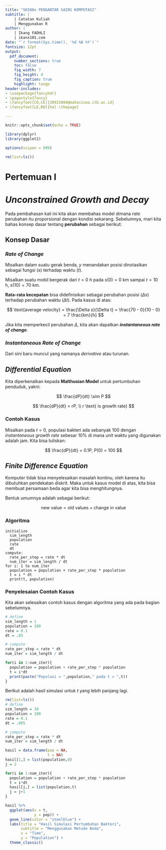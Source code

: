 ```yaml
---
title: "SK500x PENGANTAR SAINS KOMPUTASI"
subtitle: | 
    | Catatan Kuliah
    | Menggunakan R
author: | 
    | Ikang FADHLI
    | ikanx101.com
date: "`r format(Sys.time(), '%d %B %Y')`"
fontsize: 12pt
output: 
  pdf_document:
    number_sections: true
    toc: false
    fig_width: 7
    fig_height: 4
    fig_caption: true
    highlight: tango
header-includes:
- \usepackage{fancyhdr}
- \pagestyle{fancy}
- \fancyfoot[CO,CE]{20921004@mahasiswa.itb.ac.id}
- \fancyfoot[LE,RO]{hal \thepage}  

---
```


```r
knitr::opts_chunk$set(echo = TRUE)

library(dplyr)
library(ggplot2)

options(scipen = 999)

rm(list=ls())
```

\newpage
\tableofcontents
\newpage
\listoffigures
\newpage

# Pertemuan I {.unnumbered .unlisted}

# _Unconstrained Growth and Decay_

Pada pembahasan kali ini kita akan membahas model dimana _rate_ perubahan itu proporsional dengan kondisi sekarang. Sebelumnya, mari kita bahas konsep dasar tentang __perubahan__ sebagai berikut:

## Konsep Dasar

### _Rate of Change_

Misalkan dalam suatu gerak benda, $y$ menandakan posisi dinotasikan sebagai fungsi $(s)$ terhadap waktu $(t)$.

Misalkan suatu mobil bergerak dari $t=0$ h pada $s(0) = 0$ km sampai $t=10$ h, $s(10) = 70$ km.

__Rata-rata kecepatan__ bisa didefinisikan sebagai perubahan posisi $(\Delta s)$ terhadap perubahan waktu $(\Delta t)$. Pada kasus di atas:

$$
\text{average velocity} = \frac{\Delta s}{\Delta t} = \frac{70 - 0}{10 - 0} = 7 \frac{km}{h}
$$

Jika kita memperkecil perubahan $\Delta$, kita akan dapatkan ___instantaneous rate of change___.

### _Instantaneous Rate of Change_

Dari sini baru muncul yang namanya _derivative_ atau turunan.

## _Differential Equation_

Kita diperkenalkan kepada __Malthusian Model__ untuk pertumbuhan penduduk, yakni:

$$
\frac{dP}{dt} \sim P
$$

$$
\frac{dP}{dt} = rP, \\
r \text{ is growth rate}
$$


### Contoh Kasus

Misalkan pada $t=0$, populasi bakteri ada sebanyak 100 dengan _instantaneous growth rate_ sebesar $10 \%$ di mana unit waktu yang digunakan adalah jam. Kita bisa tuliskan:

$$
\frac{dP}{dt} = 0.1P, P(0) = 100
$$

## _Finite Difference Equation_

Komputer tidak bisa menyelesaikan masalah kontinu, oleh karena itu dibutuhkan pendekatan diskrit. Maka untuk kasus model di atas, kita bisa membuat persamaan beda agar kita bisa menghitungnya.

Bentuk umumnya adalah sebagai berikut:

$$
\text{new value} = \text{old values} + \text{change in value}
$$

### Algoritma

```
initialize
  sim_length
  population
  rate
  dt
compute:
  rate_per_step = rate * dt
  num_iter = sim_length / dt
for i: 1 to num_iter
  population = population + rate_per_step * population
  t = i * dt
  print(t, population)
```

### Penyelesaian Contoh Kasus

Kita akan selesaikan contoh kasus dengan algoritma yang ada pada bagian sebelumnya.

```r
# define
sim_length = 1
population = 100
rate = 0.1
dt = .05

# compute
rate_per_step = rate * dt
num_iter = sim_length / dt

for(i in 1:num_iter){
  population = population + rate_per_step * population
  t = i*dt
  print(paste("Populasi = ",population," pada t = ",t))
}
```


Berikut adalah hasil simulasi untuk $t$ yang lebih panjang lagi.

```r
rm(list=ls())
# define
sim_length = 30
population = 100
rate = 0.1
dt = .005

# compute
rate_per_step = rate * dt
num_iter = sim_length / dt

hasil = data.frame(pop = NA,
                   t = NA)
hasil[1,] = list(population,0)
j = 2

for(i in 1:num_iter){
  population = population + rate_per_step * population
  t = i*dt
  hasil[j,] = list(population,t)
  j = j+1
}

hasil %>% 
  ggplot(aes(x = t,
             y = pop)) +
  geom_line(color = "steelblue") +
  labs(title = "Hasil Simulasi Pertumbuhan Bakteri",
       subtitle = "Menggunakan Metode Beda",
       x = "Time",
       y = "Population") +
  theme_classic()
```





